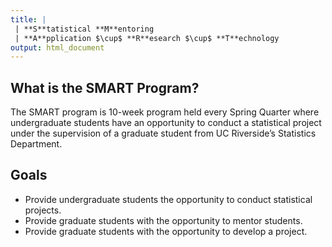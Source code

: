 ```yaml
---
title: |
 | **S**tatistical **M**entoring
 | **A**pplication $\cup$ **R**esearch $\cup$ **T**echnology
output: html_document
---
```


## What is the SMART Program?

The SMART program is 10-week program held every Spring Quarter where undergraduate students have an opportunity to conduct a statistical project under the supervision of a graduate student from UC Riverside's Statistics Department.

## Goals

- Provide undergraduate students the opportunity to conduct statistical projects.
- Provide graduate students with the opportunity to mentor students.
- Provide graduate students with the opportunity to develop a project.